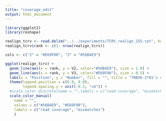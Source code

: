 ```yaml
---
title: "coverage_edit"
output: html_document
---
```


```r
library(ggplot2)
library(reshape)
```

```r
realign_tcrv <- read.delim("../../experiments/TCRV_realign_255.rpt", header = F, sep = "\t")
realign_tcrv$rank <- c(1: nrow(realign_tcrv))

cols <- c("2" = "#E69F00", "3" = "#56B4E9")

ggplot(realign_tcrv) + 
  geom_line(aes(x = rank, y = V2, color="#56B4E9"), size = 1.0) + 
  geom_line(aes(x = rank, y = V3, color="#E69F00"), size = 0.5) +
  labs(x = "Position", y = "Number", fill = "", title = "TRBV6-2*01's contig read alignment coverage") +
  theme(legend.position = c(0.8, 0.8),
        legend.spacing.y = unit(-0.3, "cm")) +
  #scale_color_discrete(name = "",labels = c("read coverage", "mismatches")) +
  scale_color_manual(
    name = "",
    values = c("#56B4E9", "#E69F00"), 
    labels = c("read coverage", "mismatches")
    )
  


```
